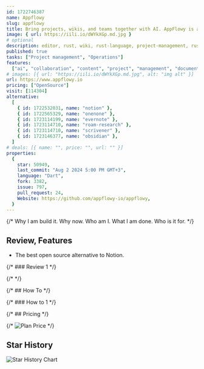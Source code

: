 ```yaml
---
id: 1722746387
name: Appflowy
slug: appflowy
title: Bring projects, wikis, and teams together with AI. AppFlowy is an AI collaborative workspace where you achieve more without losing control of your data.
image: { url: https://iili.io/dWYkXGp.md.jpg }
# optional
description: editor, rust, wiki, rust-language, project-management, rust-lang, content-management, flutter, hacktoberfest, notion, low-code, no-code, content-services, team-collaboration, flutter-app, notion-alternative,  ,
published: true
tasks: ["Project management", "Operations"]
features:
  ["ai", "collaboration", "content", "project", "management", "document"]
# images: [{ url: "https://iili.io/dWYkXGp.md.jpg", alt: "img alt" }]
url: https://www.appflowy.io
pricing: ["OpenSource"]
visit: [114304]
alternative:
  [
    { id: 1722532031, name: "notion" },
    { id: 1722565329, name: "onenone" },
    { id: 1723114199, name: "evernote" },
    { id: 1723114710, name: "roam-research" },
    { id: 1723114710, name: "scrivener" },
    { id: 1723146377, name: "obsidian" },
  ]
# deals: [{ name: "", price: "", url: "" }]
properties:
  {
    star: 50949,
    last_commit: "Aug 2 2024 5:00 PM GMT+3",
    language: "Dart",
    fork: 3382,
    issue: 797,
    pull_request: 24,
    Website: https://github.com/appflowy-io/appflowy,
  }
---
```


{/* Why I am build it. Why now. Who am I. What I am done. Who is it for. */}

## Review, Features

- The best open source alternative to Notion.

{/* ### Review 1 */}

{/* <DetailYoutube videoId="" startTime={0} /> */}

{/* ## How To */}

{/* ### How to 1 */}

{/* ## Pricing */}

{/* <Img src="" alt="Plan Price" /> */}

## Star History

![Star History Chart](https://api.star-history.com/svg?repos=appflowy-io/appflowy)

